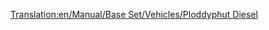 [[Translation:en/Manual/Base Set/Vehicles/Ploddyphut Diesel]]
{{it/Treni|Image=[[File:en/Ploddyphutdiesel.png]]
|Name=Ploddyphut Diesel
|Cost=€ 37.5000
|Speed=120 kph (75 mph)
|Weight=95 t
|Power=1.419 hp (1,044 kW)
|Annual=€ 3.808
|Designed=1972
|Lifespan=20 
|Capacity=N/A
|Description=Il primo treno diesel per il mondo di Toyland, non molto meglio del Mightymover Choo-Choo.
|Real-life= Immaginario
}}